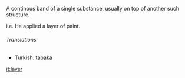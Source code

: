A continous band of a single substance, usually on top of another such structure.

i.e. He applied a layer of paint.
======Translations======
*Turkish: [[tabaka]]

[[it:layer]]